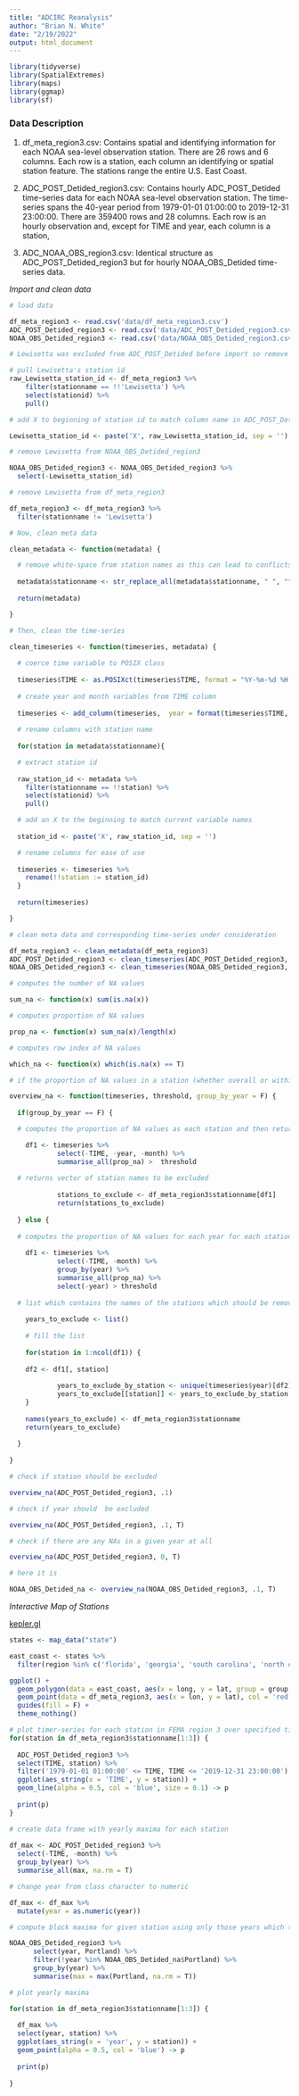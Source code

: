 ```yaml
---
title: "ADCIRC Reanalysis"
author: "Brian N. White"
date: "2/19/2022"
output: html_document
---
```


```r
library(tidyverse)
library(SpatialExtremes)
library(maps)
library(ggmap)
library(sf)
```


### Data Description

1. df_meta_region3.csv: Contains spatial and identifying information for each NOAA sea-level observation station. There are 26 rows and 6 columns. Each row is a station, each column an identifying or spatial station feature. The stations range the entire U.S. East Coast.

2. ADC_POST_Detided_region3.csv: Contains hourly ADC_POST_Detided time-series data for each NOAA sea-level observation station. The time-series spans the 40-year period from 1979-01-01 01:00:00 to 2019-12-31 23:00:00. There are 359400 rows and 28 columns. Each row is an hourly observation and, except for TIME and year, each column is a station,

3. ADC_NOAA_OBS_region3.csv: Identical structure as ADC_POST_Detided_region3 but for hourly NOAA_OBS_Detided time-series data.

*Import and clean data*

```r
# load data

df_meta_region3 <- read.csv('data/df_meta_region3.csv')
ADC_POST_Detided_region3 <- read.csv('data/ADC_POST_Detided_region3.csv')
NOAA_OBS_Detided_region3 <- read.csv('data/NOAA_OBS_Detided_region3.csv')
```


```r
# Lewisetta was excluded from ADC_POST_Detided before import so remove from df_meta_region3 and   NOAA_OBS_Detided_region3 for consistency

# pull Lewisetta's station id
raw_Lewisetta_station_id <- df_meta_region3 %>%
    filter(stationname == !!'Lewisetta') %>%
    select(stationid) %>%
    pull()

# add X to beginning of station id to match column name in ADC_POST_Detided

Lewisetta_station_id <- paste('X', raw_Lewisetta_station_id, sep = '')

# remove Lewisetta from NOAA_OBS_Detided_region3

NOAA_OBS_Detided_region3 <- NOAA_OBS_Detided_region3 %>%
  select(-Lewisetta_station_id)

# remove Lewisetta from df_meta_region3

df_meta_region3 <- df_meta_region3 %>%
  filter(stationname != 'Lewisetta')

# Now, clean meta data

clean_metadata <- function(metadata) {

  # remove white-space from station names as this can lead to conflicts with ggplot
  
  metadata$stationname <- str_replace_all(metadata$stationname, " ", "")
  
  return(metadata)

}

# Then, clean the time-series

clean_timeseries <- function(timeseries, metadata) {
  
  # coerce time variable to POSIX class
  
  timeseries$TIME <- as.POSIXct(timeseries$TIME, format = "%Y-%m-%d %H:%M:%S")
  
  # create year and month variables from TIME column
  
  timeseries <- add_column(timeseries,  year = format(timeseries$TIME, '%Y'), month = format(timeseries$TIME,    '%m'), .after = 1)
  
  # rename columns with station name
  
  for(station in metadata$stationname){

  # extract station id
    
  raw_station_id <- metadata %>%
    filter(stationname == !!station) %>%
    select(stationid) %>%
    pull()

  # add an X to the beginning to match current variable names
  
  station_id <- paste('X', raw_station_id, sep = '')

  # rename columns for ease of use
  
  timeseries <- timeseries %>%
    rename(!!station := station_id)
  }
  
  return(timeseries)

}

# clean meta data and corresponding time-series under consideration

df_meta_region3 <- clean_metadata(df_meta_region3)
ADC_POST_Detided_region3 <- clean_timeseries(ADC_POST_Detided_region3, df_meta_region3)
NOAA_OBS_Detided_region3 <- clean_timeseries(NOAA_OBS_Detided_region3, df_meta_region3)
```

```r
# computes the number of NA values

sum_na <- function(x) sum(is.na(x))

# computes proportion of NA values

prop_na <- function(x) sum_na(x)/length(x)

# computes row index of NA values

which_na <- function(x) which(is.na(x) == T)

# if the proportion of NA values in a station (whether overall or within a year) exceeds this then it will be flagged for removal

overview_na <- function(timeseries, threshold, group_by_year = F) {
  
  if(group_by_year == F) {

  # computes the proportion of NA values as each station and then returns T or F if value exceeds threshold

    df1 <- timeseries %>%
            select(-TIME, -year, -month) %>%
            summarise_all(prop_na) >  threshold
    
  # returns vector of station names to be excluded
    
            stations_to_exclude <- df_meta_region3$stationname[df1]
            return(stations_to_exclude)
            
  } else {
    
  # computes the proportion of NA values for each year for each station
    
    df1 <- timeseries %>%
            select(-TIME, -month) %>%
            group_by(year) %>%
            summarise_all(prop_na) %>%
            select(-year) > threshold
    
  # list which contains the names of the stations which should be removed for each year. The first element              corresponds to the year 1979, the second 1980 and so on.
    
    years_to_exclude <- list()
    
    # fill the list
    
    for(station in 1:ncol(df1)) {
      
    df2 <- df1[, station]
    
            years_to_exclude_by_station <- unique(timeseries$year)[df2]
            years_to_exclude[[station]] <- years_to_exclude_by_station
    }
    
    names(years_to_exclude) <- df_meta_region3$stationname
    return(years_to_exclude)
  
  }
    
}

# check if station should be excluded

overview_na(ADC_POST_Detided_region3, .1)

# check if year should  be excluded

overview_na(ADC_POST_Detided_region3, .1, T)

# check if there are any NAs in a given year at all

overview_na(ADC_POST_Detided_region3, 0, T)

# here it is

NOAA_OBS_Detided_na <- overview_na(NOAA_OBS_Detided_region3, .1, T)
```

*Interactive Map of Stations*

[kepler.gl](https://kepler.gl/demo/map?mapUrl=https://dl.dropboxusercontent.com/s/jdmoouleyema7z1/keplergl_s3tjnff.json)

```r
states <- map_data("state")

east_coast <- states %>%
  filter(region %in% c('florida', 'georgia', 'south carolina', 'north carolina', 'virginia', 'district of columbia', 'pennsylvania', 'maryland', 'delaware', 'new jersey', 'connecticut', 'new york', 'rhode island', 'massachusetts', 'vermont', 'new hampshire', 'maine' ))

ggplot() + 
  geom_polygon(data = east_coast, aes(x = long, y = lat, group = group, fill = group), color = "white") +
  geom_point(data = df_meta_region3, aes(x = lon, y = lat), col = 'red', size = .8) +
  guides(fill = F) +
  theme_nothing()
```

```r
# plot timer-series for each station in FEMA region 3 over specified time-interval
for(station in df_meta_region3$stationname[1:3]) {
  
  ADC_POST_Detided_region3 %>%
  select(TIME, station) %>%
  filter('1979-01-01 01:00:00' <= TIME, TIME <= '2019-12-31 23:00:00') %>%
  ggplot(aes_string(x = 'TIME', y = station)) +
  geom_line(alpha = 0.5, col = 'blue', size = 0.1) -> p
  
  print(p)
}
```

```r
# create data frame with yearly maxima for each station
 
df_max <- ADC_POST_Detided_region3 %>% 
  select(-TIME, -month) %>%
  group_by(year) %>%
  summarise_all(max, na.rm = T)

# change year from class character to numeric

df_max <- df_max %>%
  mutate(year = as.numeric(year))

# compute block maxima for given station using only those years which the proportion of NAs are < threshold

NOAA_OBS_Detided_region3 %>%
      select(year, Portland) %>%
      filter(!year %in% NOAA_OBS_Detided_na$Portland) %>%
      group_by(year) %>%
      summarise(max = max(Portland, na.rm = T))
```

```r
# plot yearly maxima

for(station in df_meta_region3$stationname[1:3]) {
  
  df_max %>%
  select(year, station) %>%
  ggplot(aes_string(x = 'year', y = station)) +
  geom_point(alpha = 0.5, col = 'blue') -> p
  
  print(p)
  
}
```
